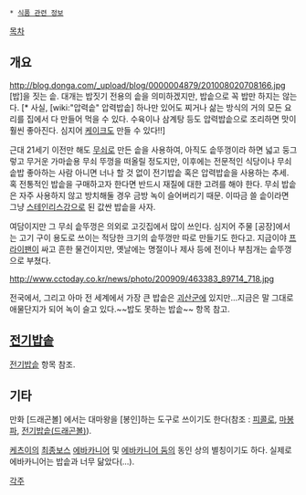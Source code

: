  * [[식품 관련 정보]]

[[목차]]
== 개요 ==
http://blog.donga.com/_upload/blog/0000004879/201008020708166.jpg
[밥]을 짓는 솥. 대개는 밥짓기 전용의 솥을 의미하겠지만, 밥솥으로 꼭 밥만 하지는 않는다. [* 사실, [wiki:"압력솥" 압력밥솥] 하나만 있어도 찌거나 삶는 방식의 거의 모든 요리를 집에서 다 만들어 먹을 수 있다. 수육이나 삼계탕 등도 압력밥솥으로 조리하면 맛이 훨씬 좋아진다. 심지어 [[케이크]]도 만들 수 있다!!]

근대 21세기 이전만 해도 [[무쇠]]로 만든 솥을 사용하여, 아직도 솥뚜껑이라 하면 넓고 둥그렇고 무거운 가마솥용 무쇠 뚜껑을 떠올릴 정도지만, 이후에는 전문적인 식당이나 무쇠솥밥 좋아하는 사람 아니면 너나 할 것 없이 전기밥솥 혹은 압력밥솥을 사용하는 추세. 
혹 전통적인 밥솥을 구매하고자 한다면 반드시 재질에 대한 고려를 해야 한다. 무쇠 밥솥은 자주 사용하지 않고 방치해둘 경우 금방 녹이 슬어버리기 때문. 이따금 쓸 솥이라면 그냥 [[스테인리스강]]으로 된 값싼 밥솥을 사자.

여담이지만 그 무쇠 솥뚜껑은 의외로 고깃집에서 많이 쓰인다. 심지어 주물 [공장]에서는 고기 구이 용도로 쓰이는 적당한 크기의 솥뚜껑만 따로 만들기도 한다고. 지금이야 [[프라이팬]]이 싸고 흔한 물건이지만, 옛날에는 명절이나 제사 등에 전이나 부침개는 솥뚜껑으로 부쳤다.

http://www.cctoday.co.kr/news/photo/200909/463383_89714_718.jpg

전국에서, 그리고 아마 전 세계에서 가장 큰 밥솥은 [[괴산군]]에 있지만...지금은 말 그대로 애물단지가 되어 녹이 슬고 있다.~~밥도 못하는 밥솥~~ 항목 참고.

== [[전기밥솥]] ==
[[전기밥솥]] 항목 참조.

== 기타 ==
만화 [드래곤볼] 에서는 대마왕을 [봉인]하는 도구로 쓰이기도 한다(참조 : [[피콜로]], [[마봉파]], [[전기밥솥(드래곤볼)]]).

[[케츠이]]의 [[최종보스]] [[에바카니어]] 및 [[에바카니어 둠]]의 동인 상의 별칭이기도 하다. 실제로 에바카니어는 밥솥과 너무 닮았다(...).

[[각주]] 
